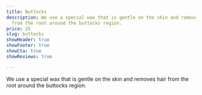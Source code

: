 ```yaml
---
title: Buttocks
description: We use a special wax that is gentle on the skin and removes hair
  from the root around the buttocks region.
price: 25
slug: buttocks
showHeader: true
showFooter: true
showCta: true
showReviews: true

---
```


We use a special wax that is gentle on the skin and removes hair from the root around the buttocks region.
